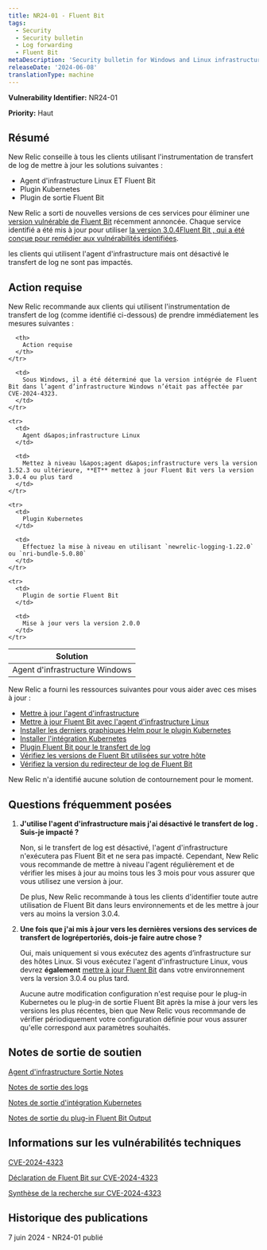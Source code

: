 ```yaml
---
title: NR24-01 - Fluent Bit
tags:
  - Security
  - Security bulletin
  - Log forwarding
  - Fluent Bit
metaDescription: 'Security bulletin for Windows and Linux infrastructure agent and Fluent Bit, the Kubernetes plugin, and the Fluent Bit output plugin.'
releaseDate: '2024-06-08'
translationType: machine
---
```


<DNT>**Vulnerability Identifier:**</DNT> NR24-01

<DNT>**Priority:**</DNT> Haut

## Résumé

New Relic conseille à tous les clients utilisant l&apos;instrumentation de transfert de log de mettre à jour les solutions suivantes :

* Agent d&apos;infrastructure Linux ET Fluent Bit
* Plugin Kubernetes
* Plugin de sortie Fluent Bit

New Relic a sorti de nouvelles versions de ces services pour éliminer une [version vulnérable de Fluent Bit](https://nvd.nist.gov/vuln/detail/CVE-2024-4323) récemment annoncée. Chaque service identifié a été mis à jour pour utiliser [la version 3.0.4Fluent Bit , qui a été conçue pour remédier aux vulnérabilités identifiées](https://fluentbit.io/blog/2024/05/21/statement-on-cve-2024-4323-and-its-fix/).

les clients qui utilisent l&apos;agent d&apos;infrastructure mais ont désactivé le transfert de log ne sont pas impactés.

## Action requise

New Relic recommande aux clients qui utilisent l&apos;instrumentation de transfert de log (comme identifié ci-dessous) de prendre immédiatement les mesures suivantes :

<table>
  <thead>
    <tr>
      <th>
        Solution
      </th>

      <th>
        Action requise
      </th>
    </tr>
  </thead>

  <tbody>
    <tr>
      <td>
        Agent d&apos;infrastructure Windows
      </td>

      <td>
        Sous Windows, il a été déterminé que la version intégrée de Fluent Bit dans l’agent d’infrastructure Windows n’était pas affectée par CVE-2024-4323.
      </td>
    </tr>

    <tr>
      <td>
        Agent d&apos;infrastructure Linux
      </td>

      <td>
        Mettez à niveau l&apos;agent d&apos;infrastructure vers la version 1.52.3 ou ultérieure, **ET** mettez à jour Fluent Bit vers la version 3.0.4 ou plus tard
      </td>
    </tr>

    <tr>
      <td>
        Plugin Kubernetes
      </td>

      <td>
        Effectuez la mise à niveau en utilisant `newrelic-logging-1.22.0` ou `nri-bundle-5.0.80`
      </td>
    </tr>

    <tr>
      <td>
        Plugin de sortie Fluent Bit
      </td>

      <td>
        Mise à jour vers la version 2.0.0
      </td>
    </tr>
  </tbody>
</table>

New Relic a fourni les ressources suivantes pour vous aider avec ces mises à jour :

* [Mettre à jour l&apos;agent d&apos;infrastructure](/docs/infrastructure/install-infrastructure-agent/update-or-uninstall/update-infrastructure-agent/)
* [Mettre à jour Fluent Bit avec l&apos;agent d&apos;infrastructure Linux](/docs/logs/forward-logs/forward-your-logs-using-infrastructure-agent/#install-fb-version)
* [Installer les derniers graphiques Helm pour le plugin Kubernetes](https://github.com/newrelic/helm-charts/tree/master?tab=readme-ov-file#Installthecharts)
* [Installer l&apos;intégration Kubernetes](/docs/kubernetes-pixie/kubernetes-integration/installation/kubernetes-integration-install-configure/)
* [Plugin Fluent Bit pour le transfert de log](/docs/logs/forward-logs/fluent-bit-plugin-log-forwarding/)
* [Vérifiez les versions de Fluent Bit utilisées sur votre hôte](/docs/infrastructure/infrastructure-ui-pages/infrastructure-inventory-page-search-your-entire-infrastructure/#search)
* [Vérifiez la version du redirecteur de log de Fluent Bit](/docs/logs/forward-logs/fluent-bit-plugin-log-forwarding/#upgrade-plugin)

New Relic n&apos;a identifié aucune solution de contournement pour le moment.

## Questions fréquemment posées

1. **J&apos;utilise l&apos;agent d&apos;infrastructure mais j&apos;ai désactivé le transfert de log . Suis-je impacté ?**

   Non, si le transfert de log est désactivé, l&apos;agent d&apos;infrastructure n&apos;exécutera pas Fluent Bit et ne sera pas impacté. Cependant, New Relic vous recommande de mettre à niveau l&apos;agent régulièrement et de vérifier les mises à jour au moins tous les 3 mois pour vous assurer que vous utilisez une version à jour.

   De plus, New Relic recommande à tous les clients d&apos;identifier toute autre utilisation de Fluent Bit dans leurs environnements et de les mettre à jour vers au moins la version 3.0.4.

2. **Une fois que j&apos;ai mis à jour vers les dernières versions des services de transfert de logrépertoriés, dois-je faire autre chose ?**

   Oui, mais uniquement si vous exécutez des agents d’infrastructure sur des hôtes Linux. Si vous exécutez l&apos;agent d&apos;infrastructure Linux, vous devrez **également** [mettre à jour Fluent Bit](/docs/logs/forward-logs/forward-your-logs-using-infrastructure-agent/#install-fb-version) dans votre environnement vers la version 3.0.4 ou plus tard.

   Aucune autre modification configuration n&apos;est requise pour le plug-in Kubernetes ou le plug-in de sortie Fluent Bit après la mise à jour vers les versions les plus récentes, bien que New Relic vous recommande de vérifier périodiquement votre configuration définie pour vous assurer qu&apos;elle correspond aux paramètres souhaités.

## Notes de sortie de soutien

[Agent d&apos;infrastructure Sortie Notes](/docs/release-notes/infrastructure-release-notes/infrastructure-agent-release-notes/)

[Notes de sortie des logs](/docs/release-notes/logs-release-notes/)

[Notes de sortie d&apos;intégration Kubernetes](/docs/release-notes/infrastructure-release-notes/kubernetes-integration-release-notes/3/)

[Notes de sortie du plug-in Fluent Bit Output](https://github.com/newrelic/newrelic-fluent-bit-output/releases)

## Informations sur les vulnérabilités techniques

[CVE-2024-4323](https://cve.mitre.org/cgi-bin/cvename.cgi?name=CVE-2024-4323)

[Déclaration de Fluent Bit sur CVE-2024-4323](https://fluentbit.io/blog/2024/05/21/statement-on-cve-2024-4323-and-its-fix/)

[Synthèse de la recherche sur CVE-2024-4323](https://www.tenable.com/security/research/tra-2024-17)

## Historique des publications

7 juin 2024 - NR24-01 publié